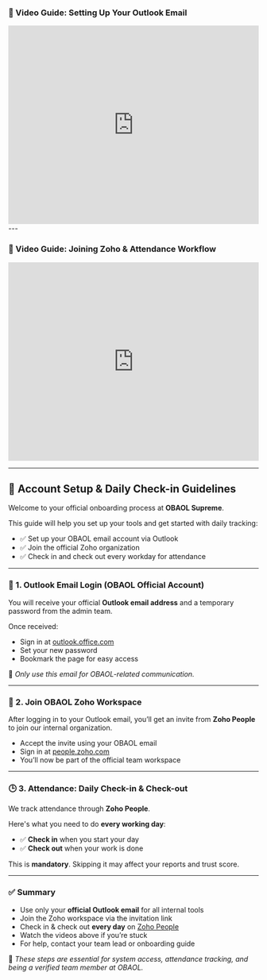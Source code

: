### 🎥 Video Guide: Setting Up Your Outlook Email

<iframe
  width="100%"
  height="400"
  src="https://www.youtube.com/embed/pissG1vVMaI"
  title="Zoho Join + Attendance Guide"
  frameborder="0"
  allow="accelerometer; autoplay; clipboard-write; encrypted-media; gyroscope; picture-in-picture"
  allowfullscreen
></iframe>
---

### 🎥 Video Guide: Joining Zoho & Attendance Workflow

<iframe
  width="100%"
  height="400"
  src="https://www.youtube.com/embed/Juc9fhvMkDs"
  title="Zoho Join + Attendance Guide"
  frameborder="0"
  allow="accelerometer; autoplay; clipboard-write; encrypted-media; gyroscope; picture-in-picture"
  allowfullscreen
></iframe>

---

## 🧾 Account Setup & Daily Check-in Guidelines

Welcome to your official onboarding process at **OBAOL Supreme**.

This guide will help you set up your tools and get started with daily tracking:

- ✅ Set up your OBAOL email account via Outlook
- ✅ Join the official Zoho organization
- ✅ Check in and check out every workday for attendance

---

### 📧 1. Outlook Email Login (OBAOL Official Account)

You will receive your official **Outlook email address** and a temporary password from the admin team.

Once received:

- Sign in at [outlook.office.com](https://outlook.office.com)
- Set your new password
- Bookmark the page for easy access

📌 _Only use this email for OBAOL-related communication._

---

### 🏢 2. Join OBAOL Zoho Workspace

After logging in to your Outlook email, you’ll get an invite from **Zoho People** to join our internal organization.

- Accept the invite using your OBAOL email
- Sign in at [people.zoho.com](https://people.zoho.com)
- You’ll now be part of the official team workspace

---

### 🕒 3. Attendance: Daily Check-in & Check-out

We track attendance through **Zoho People**.

Here's what you need to do **every working day**:

- ✅ **Check in** when you start your day
- ✅ **Check out** when your work is done

This is **mandatory**. Skipping it may affect your reports and trust score.

---

### ✅ Summary

- Use only your **official Outlook email** for all internal tools
- Join the Zoho workspace via the invitation link
- Check in & check out **every day** on [Zoho People](https://people.zoho.com)
- Watch the videos above if you’re stuck
- For help, contact your team lead or onboarding guide

📌 _These steps are essential for system access, attendance tracking, and being a verified team member at OBAOL._
